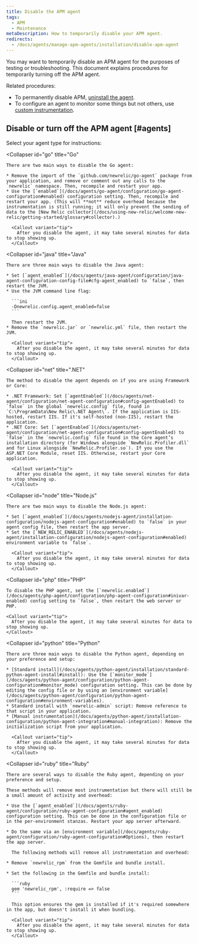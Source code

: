 ```yaml
---
title: Disable the APM agent
tags:
  - APM
  - Maintenance
metaDescription: How to temporarily disable your APM agent.
redirects:
  - /docs/agents/manage-apm-agents/installation/disable-apm-agent
---
```


You may want to temporarily disable an APM agent for the purposes of testing or troubleshooting. This document explains procedures for temporarily turning off the APM agent.

Related procedures:

* To permanently disable APM, [uninstall the agent](/docs/agents/manage-apm-agents/installation/uninstall-agent).
* To configure an agent to monitor some things but not others, use [custom instrumentation](/docs/apm/agents/manage-apm-agents/agent-data/custom-instrumentation/).

## Disable or turn off the APM agent [#agents]

Select your agent type for instructions:

<CollapserGroup>
  
  <Collapser
    id="go"
    title="Go"
  >
    There are two main ways to disable the Go agent:

    * Remove the import of the `github.com/newrelic/go-agent` package from your application, and remove or comment out any calls to the `newrelic` namespace. Then, recompile and restart your app.
    * Use the [`enabled`](/docs/agents/go-agent/configuration/go-agent-configuration#enabled) configuration setting. Then, recompile and restart your app. (This will **not** reduce overhead because the instrumentation is still running; it will only prevent the sending of data to the [New Relic collector](/docs/using-new-relic/welcome-new-relic/getting-started/glossary#collector).)

      <Callout variant="tip">
        After you disable the agent, it may take several minutes for data to stop showing up.
      </Callout>
  </Collapser>

  <Collapser
    id="java"
    title="Java"
  >
    There are three main ways to disable the Java agent:

    * Set [`agent_enabled`](/docs/agents/java-agent/configuration/java-agent-configuration-config-file#cfg-agent_enabled) to `false`, then restart the JVM.
    * Use the JVM command line flag:

      ```ini
      -Dnewrelic.config.agent_enabled=false
      ```

      Then restart the JVM.
    * Remove the `newrelic.jar` or `newrelic.yml` file, then restart the JVM.

      <Callout variant="tip">
        After you disable the agent, it may take several minutes for data to stop showing up.
      </Callout>
  </Collapser>

  <Collapser
    id="net"
    title=".NET"
  >
    The method to disable the agent depends on if you are using Framework or Core:

    * .NET Framework: Set [`agentEnabled`](/docs/agents/net-agent/configuration/net-agent-configuration#config-agentEnabled) to `false` in the global `newrelic.config` file, found in `C:\ProgramData\New Relic\.NET Agent\`. If the application is IIS-hosted, restart IIS. If it's self-hosted (non-IIS), restart the application.
    * .NET Core: Set [`agentEnabled`](/docs/agents/net-agent/configuration/net-agent-configuration#config-agentEnabled) to `false` in the `newrelic.config` file found in the Core agent’s installation directory (for Windows alongside `NewRelic.Profiler.dll` and for Linux alongside `NewRelic.Profiler.so`). If you use the ASP.NET Core Module, reset IIS. Otherwise, restart your Core application.

      <Callout variant="tip">
        After you disable the agent, it may take several minutes for data to stop showing up.
      </Callout>
  </Collapser>

  <Collapser
    id="node"
    title="Node.js"
  >
    There are two main ways to disable the Node.js agent:

    * Set [`agent_enabled`](/docs/agents/nodejs-agent/installation-configuration/nodejs-agent-configuration#enabled) to `false` in your agent config file, then restart the app server.
    * Set the [`NEW_RELIC_ENABLED`](/docs/agents/nodejs-agent/installation-configuration/nodejs-agent-configuration#enabled) environment variable to `false`.

      <Callout variant="tip">
        After you disable the agent, it may take several minutes for data to stop showing up.
      </Callout>
  </Collapser>

  <Collapser
    id="php"
    title="PHP"
  >
    To disable the PHP agent, set the [`newrelic.enabled`](/docs/agents/php-agent/configuration/php-agent-configuration#inivar-enabled) config setting to `false`, then restart the web server or PHP.

    <Callout variant="tip">
      After you disable the agent, it may take several minutes for data to stop showing up.
    </Callout>
  </Collapser>

  <Collapser
    id="python"
    title="Python"
  >
    There are three main ways to disable the Python agent, depending on your preference and setup:

    * [Standard install](/docs/agents/python-agent/installation/standard-python-agent-install#install): Use the [`monitor_mode`](/docs/agents/python-agent/configuration/python-agent-configuration#monitor_mode) configuration setting. This can be done by editing the config file or by using an [environment variable](/docs/agents/python-agent/configuration/python-agent-configuration#environment-variables).
    * Standard install with `newrelic-admin` script: Remove reference to that script in your application.
    * [Manual instrumentation](/docs/agents/python-agent/installation-configuration/python-agent-integration#manual-integration): Remove the initialization script from your application.

      <Callout variant="tip">
        After you disable the agent, it may take several minutes for data to stop showing up.
      </Callout>
  </Collapser>

  <Collapser
    id="ruby"
    title="Ruby"
  >
    There are several ways to disable the Ruby agent, depending on your preference and setup.

    These methods will remove most instrumentation but there will still be a small amount of activity and overhead:

    * Use the [`agent_enabled`](/docs/agents/ruby-agent/configuration/ruby-agent-configuration#agent_enabled) configuration setting. This can be done in the configuration file or in the per-environment stanzas. Restart your app server afterward.

    * Do the same via an [environment variable](/docs/agents/ruby-agent/configuration/ruby-agent-configuration#Options), then restart the app server.

      The following methods will remove all instrumentation and overhead:

    * Remove `newrelic_rpm` from the Gemfile and bundle install.

    * Set the following in the Gemfile and bundle install:

      ```ruby
      gem 'newrelic_rpm', :require => false
      ```

      This option ensures the gem is installed if it's required somewhere in the app, but doesn't install it when bundling.

      <Callout variant="tip">
        After you disable the agent, it may take several minutes for data to stop showing up.
      </Callout>
  </Collapser>
</CollapserGroup>

